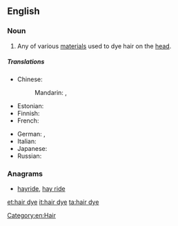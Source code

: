 ==English==

===Noun===
{{en-noun|head=[[hair]] [[dye]]}}
# Any of various [[material]]s used to dye hair on the [[head]].

=====Translations=====
{{trans-top|any of various materials used to dye hair on the head}}
* Chinese:
*: Mandarin: {{t|cmn|染髮劑|sc=Hani}}, {{t|cmn|染发剂|tr=rǎnfàjì|sc=Hani}}
* Estonian: {{t|et|juuksevärv}}
* Finnish: {{t|fi|hiusväri}}
* French: {{t|fr|teinture pour les cheveux|f}}
{{trans-mid}}
* German: {{t|de|Haarfärbemittel|n}}, {{t|de|Haarfarbstoff|m}}
* Italian: {{t|it|tintura per capelli|f}}
* Japanese: {{t|ja|毛髪染料|tr=もうはつせんりょう, mōhatsu senryō|sc=Jpan}}
* Russian: {{t|ru|краска для волос|f|tr=kráska dlja volós|sc=Cyrl}}
{{trans-bottom}}

===Anagrams===
* [[hayride#English|hayride]], [[hay ride#English|hay ride]]

[[Category:en:Hair]]

[[et:hair dye]]
[[it:hair dye]]
[[ta:hair dye]]